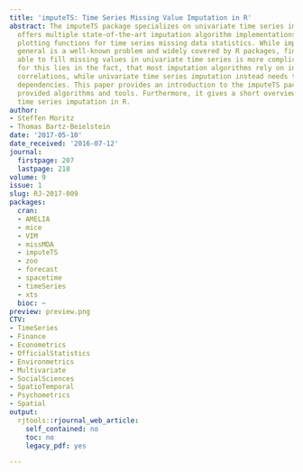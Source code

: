 ```yaml
---
title: 'imputeTS: Time Series Missing Value Imputation in R'
abstract: The imputeTS package specializes on univariate time series imputation. It
  offers multiple state-of-the-art imputation algorithm implementations along with
  plotting functions for time series missing data statistics. While imputation in
  general is a well-known problem and widely covered by R packages, finding packages
  able to fill missing values in univariate time series is more complicated. The reason
  for this lies in the fact, that most imputation algorithms rely on inter-attribute
  correlations, while univariate time series imputation instead needs to employ time
  dependencies. This paper provides an introduction to the imputeTS package and its
  provided algorithms and tools. Furthermore, it gives a short overview about univariate
  time series imputation in R.
author:
- Steffen Moritz
- Thomas Bartz-Beielstein
date: '2017-05-10'
date_received: '2016-07-12'
journal:
  firstpage: 207
  lastpage: 218
volume: 9
issue: 1
slug: RJ-2017-009
packages:
  cran:
  - AMELIA
  - mice
  - VIM
  - missMDA
  - imputeTS
  - zoo
  - forecast
  - spacetime
  - timeSeries
  - xts
  bioc: ~
preview: preview.png
CTV:
- TimeSeries
- Finance
- Econometrics
- OfficialStatistics
- Environmetrics
- Multivariate
- SocialSciences
- SpatioTemporal
- Psychometrics
- Spatial
output:
  rjtools::rjournal_web_article:
    self_contained: no
    toc: no
    legacy_pdf: yes

---
```

